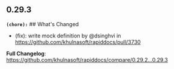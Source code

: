 ## 0.29.3
**`(chore):`** ## What's Changed
* (fix): write mock definition by @dsinghvi in https://github.com/khulnasoft/rapiddocs/pull/3730


**Full Changelog**: https://github.com/khulnasoft/rapiddocs/compare/0.29.2...0.29.3

